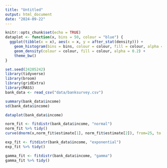 ---
title: "Untitled"
output: html_document
date: "2024-09-22"
---

```{r setup, include=FALSE}
knitr::opts_chunk$set(echo = TRUE)
dataplot <- function(x, bins = 50, colour = "blue") {
  ggplot(tibble(x = x), aes(x = x, y = after_stat(density))) +
    geom_histogram(bins = bins, colour = colour, fill = colour, alpha = 0.2) +
    geom_density(colour = colour, fill = colour, alpha = 0.2) +
    theme_bw()
}
```

```{r task 1}
set.seed(24205242)
library(tidyverse)
library(broom)
library(gridExtra)
library(MASS)
bank_data <- read_csv("data/banksurvey.csv")

summary(bank_data$income)
sd(bank_data$income)

dataplot(bank_data$income)

norm_fit <- fitdistr(bank_data$income, "normal")
norm_fit %>% tidy()
curve(dnorm(x,norm_fit$estimate[1], norm_fit$estimate[2]), from=25, to = 125)

exp_fit <- fitdistr(bank_data$income, "exponential")
exp_fit %>% tidy()

gamma_fit <- fitdistr(bank_data$income, "gamma")
gamma_fit %>% tidy()

```

